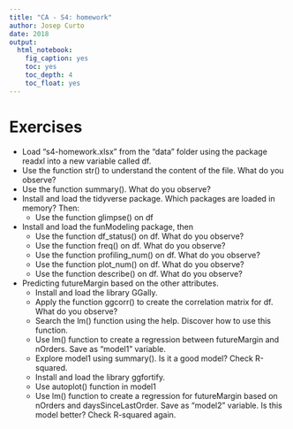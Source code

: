 ```yaml
---
title: "CA - S4: homework"
author: Josep Curto
date: 2018
output: 
  html_notebook: 
    fig_caption: yes
    toc: yes
    toc_depth: 4
    toc_float: yes
---
```


# Exercises

 - Load "s4-homework.xlsx" from the "data" folder using the package readxl into a new variable called df.
 - Use the function str() to understand the content of the file. What do you observe?
 - Use the function summary(). What do you observe?
 - Install and load the tidyverse package. Which packages are loaded in memory? Then:
    - Use the function glimpse() on df
  - Install and load the funModeling package, then
    - Use the function df_status() on df. What do you observe?
    - Use the function freq() on df. What do you observe?
    - Use the function profiling_num() on df. What do you observe?
    - Use the function plot_num() on df. What do you observe?
    - Use the function describe() on df. What do you observe?
  - Predicting futureMargin based on the other attributes.
    - Install and load the library GGally.
    - Apply the function ggcorr() to create the correlation matrix for df. What do you observe?
    - Search the lm() function using the help. Discover how to use this function.
    - Use lm() function to create a regression between futureMargin and nOrders. Save as "model1" variable.
    - Explore model1 using summary(). Is it a good model? Check R-squared.
    - Install and load the library ggfortify.  
    - Use autoplot() function in model1
    - Use lm() function to create a regression for futureMargin based on nOrders and daysSinceLastOrder. Save as "model2" variable. Is this model better? Check R-squared again.